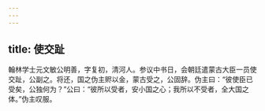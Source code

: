 ```yaml
---
---
---
```

title: 使交趾
---




翰林学士元文敏公明善，字复初，清河人。参议中书日，会朝廷遣蒙古大臣一员使交趾，公副之。将还，国之伪主赆以金，蒙古受之，公固辞。伪主曰：“彼使臣已受矣，公独何为？”公曰：“彼所以受者，安小国之心；我所以不受者，全大国之体。”伪主叹服。